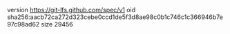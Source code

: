 version https://git-lfs.github.com/spec/v1
oid sha256:aacb72ca272d323cebe0ccd1de5f3d8ae98c0b1c746c1c366946b7e97c98ad62
size 29456

